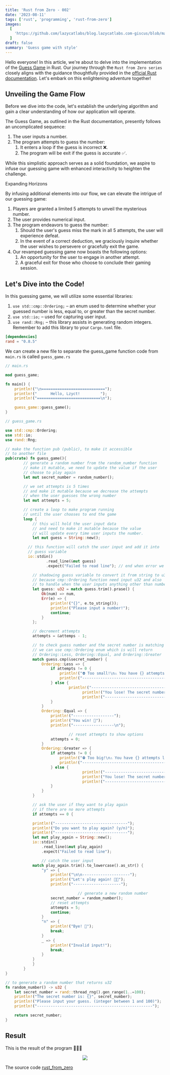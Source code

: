 ```yaml
---
title: 'Rust from Zero - 002'
date: '2023-08-11'
tags: ['rust', 'programming', 'rust-from-zero']
images:
  [
    'https://github.com/lazycatlabs/blog.lazycatlabs.com-giscus/blob/main/blog-assets/seo-banner/rust/rust-002.png?raw=true',
  ]
draft: false
summary: 'Guess game with style'
---
```


Hello everyone! In this article, we're about to delve into the implementation of the [Guess Game](https://doc.rust-lang.org/book/ch02-00-guessing-game-tutorial.html) in Rust. Our journey through the `Rust from Zero series` closely aligns with the guidance thoughtfully provided in the [official Rust documentation](https://doc.rust-lang.org/book/). Let's embark on this enlightening adventure together!

## Unveiling the Game Flow

Before we dive into the code, let's establish the underlying algorithm and gain a clear understanding of how our application will operate.

The Guess Game, as outlined in the Rust documentation, presently follows an uncomplicated sequence:

1. The user inputs a number.
2. The program attempts to guess the number:
   1. It enters a loop if the guess is incorrect ❌.
   2. The program will be exit if the guess is accurate ✅.

While this simplistic approach serves as a solid foundation, we aspire to infuse our guessing game with enhanced interactivity to heighten the challenge.

Expanding Horizons

By infusing additional elements into our flow, we can elevate the intrigue of our guessing game:

1. Players are granted a limited 5 attempts to unveil the mysterious number.
2. The user provides numerical input.
3. The program endeavors to guess the number:
   1. Should the user's guess miss the mark in all 5 attempts, the user will experience defeat.
   2. In the event of a correct deduction, we graciously inquire whether the user wishes to persevere or gracefully exit the game.
4. Our revamped guessing game now boasts the following options:
   1. An opportunity for the user to engage in another attempt.
   2. A graceful exit for those who choose to conclude their gaming session.

## Let's Dive into the Code!

In this guessing game, we will utilize some essential libraries:

1. `use std::cmp::Ordering;` – an enum used to determine whether your guessed number is less, equal to, or greater than the secret number.
2. `use std::io;` – used for capturing user input.
3. `use rand::Rng;` – this library assists in generating random integers. Remember to add this library to your `Cargo.toml` file.

```toml
[dependencies]
rand = "0.8.5"
```

We can create a new file to separate the guess_game function code from `main.rs` is called `guess_game.rs`

```rust
// main.rs

mod guess_game;

fn main() {
	println!("\n============================");
	println!("      Hello, Lzyct!         ");
	println!("============================\n");

	guess_game::guess_game();
}
```

```rust
// guess_game.rs

use std::cmp::Ordering;
use std::io;
use rand::Rng;

// make the function pub (public), to make it accessible
// to another file
pub(crate) fn guess_game(){
		// generate a random number from the random_number function
		// make it mutable, we need to update the value if the user
		// choose to play again
		let mut secret_number = random_number();

		// we set attempts is 5 times
		// and make it mutable because we decrease the attempts
		// when the user guesses the wrong number
		let mut attempts = 5;

		// create a loop to make program running
		// until the user chooses to end the game
		loop {
			// this will hold the user input data
			// and need to make it mutable because the value
			// will update every time user inputs the number.
			let mut guess = String::new();

		  // this function will catch the user input and add it into
		  // guess variable
		  io::stdin()
				  .read_line(&mut guess)
				  .expect("Failed to read line"); // end when error we will throw this message

			// shadowing guess variable to convert it from string to u32
			// because cmp::Ordering function need input u32 and also
			// to handle when the user inputs anything other than numbers
			let guess: u32 = match guess.trim().prase() {
				Ok(num) => num,
				Err(e) => {
					println!("{}", e.to_string());
					println!("Please input a number!");
					continue;
				}
			};

			// decrement attempts
			attempts = &attemps - 1;

			// to check guess number and the secret number is matching
			// we can use cmp::Ordering enum which is will return
			// Ordering::Less, Ordering::Equal, and Ordering::Greater
			match guess.cmp(&secret_number) {
			    Ordering::Less => {
			        if attempts != 0 {
			            println!("⛔️ Too small!\n⚠️ You have {} attempts left", &attempts);
			            println!("-------------------------------------------------");
			        } else {
					        println!("-----------------------------------");
								  println!("You lose! The secret number was: {}", secret_number);
								  println!("-----------------------------------\n");
			        }
			    }
			    Ordering::Equal => {
			        println!("------------------");
			        println!("You win! 🎉");
			        println!("------------------\n");

							// reset attempts to show options
			        attempts = 0;
			    }
			    Ordering::Greater => {
			        if attempts != 0 {
			            println!("⛔️ Too big!\n⚠️ You have {} attempts left", &attempts);
			            println!("-------------------------------------------------");
			        } else {
								  println!("-----------------------------------");
								  println!("You lose! The secret number was: {}", secret_number);
								  println!("-----------------------------------\n");
			        }
			    }
			}

			// ask the user if they want to play again
			// if there are no more attempts
			if attempts == 0 {

		    println!("--------------------------------");
		    println!("Do you want to play again? (y/n)");
		    println!("--------------------------------");
		    let mut play_again = String::new();
		    io::stdin()
		        .read_line(&mut play_again)
		        .expect("Failed to read line");

				// catch the user input
		    match play_again.trim().to_lowercase().as_str() {
		        "y" => {
		            println!("\n\n---------------------");
		            println!("Let's play again! 💃🏻");
		            println!("---------------------");

								// generate a new random number
		            secret_number = random_number();
		            // reset attempts
		            attempts = 5;
		            continue;
		        }
		        "n" => {
		            println!("Bye! 👋");
		            break;
		        }
		        _ => {
		            println!("Invalid input!");
		            break;
		        }
		    }
			}
		}
}

// to generate a random number that returns u32
fn random_number() -> u32 {
    let secret_number = rand::thread_rng().gen_range(1..=100);
    println!("The secret number is: {}", secret_number);
    println!("Please input your guess. (integer between 1 and 100)");
    println!("---------------------------------------------------");

    return secret_number;
}
```

## Result

This is the result of the program 🎉🎉🎉

<div align="center">
  <img src="https://github.com/lazycatlabs/blog.lazycatlabs.com-giscus/blob/main/blog-assets/rust_from_zero_002.gif?raw=true" />
</div>

The source code [rust_from_zero](https://github.com/Lzyct/rust_from_zero)
